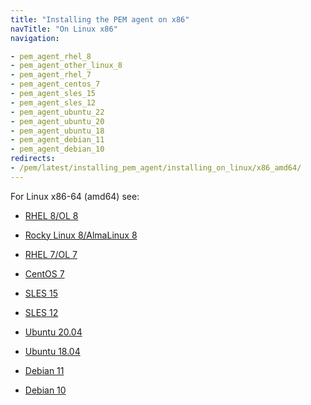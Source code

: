 ```yaml
---
title: "Installing the PEM agent on x86"
navTitle: "On Linux x86"
navigation:

- pem_agent_rhel_8
- pem_agent_other_linux_8
- pem_agent_rhel_7
- pem_agent_centos_7
- pem_agent_sles_15
- pem_agent_sles_12
- pem_agent_ubuntu_22
- pem_agent_ubuntu_20
- pem_agent_ubuntu_18
- pem_agent_debian_11
- pem_agent_debian_10
redirects:
- /pem/latest/installing_pem_agent/installing_on_linux/x86_amd64/
---
```


For Linux x86-64 (amd64) see:
  - [RHEL 8/OL 8](pem_agent_rhel_8)

  - [Rocky Linux 8/AlmaLinux 8](pem_agent_other_linux_8)
  - [RHEL 7/OL 7](pem_agent_rhel_7)
  - [CentOS 7](pem_agent_centos_7)
  - [SLES 15](pem_agent_sles_15)
  - [SLES 12](pem_agent_sles_12)
  - [Ubuntu 20.04](pem_agent_ubuntu_20)
  - [Ubuntu 18.04](pem_agent_ubuntu_18)
  - [Debian 11](pem_agent_debian_11)
  - [Debian 10](pem_agent_debian_10)
